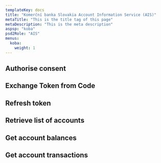```yaml
---
templateKey: docs
title: "Komerční banka Slovakia Account Information Service (AIS)"
metaTitle: "This is the title tag of this page"
metaDescription: "This is the meta description"
aspsp: "koba"
psd2Role: "AIS"
menus:
  koba:
    weight: 1
---
```



  <step>

## Authorise consent

  <AuthoriseStep/>
  </step>
  <step>

## Exchange Token from Code

  <CreateToken/>
  </step>
  <step>

## Refresh token

  <RefreshToken/>
  </step>
  <step>

## Retrieve list of accounts

  <StepAccounts/>
  </step>
  <step>

## Get account balances

  <StepBalances/>
  </step>
  <step>

## Get account transactions

  <StepTransactions/>
  </step>


